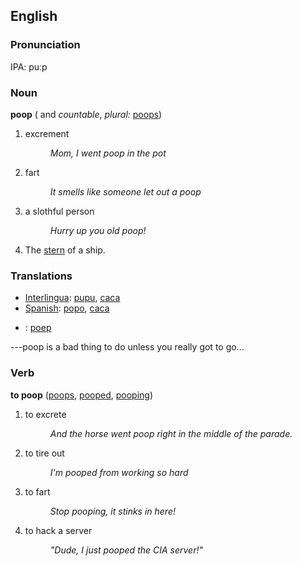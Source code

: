 ==English==

===Pronunciation===
IPA: puːp

===Noun===
'''poop'''  ({{uncountable}} and ''countable'', ''plural:'' [[poops]])

# excrement
#:''Mom, I went poop in the pot''
# fart
#:''It smells like someone let out a poop''
# a slothful person
#:''Hurry up you old poop!'' 
# The [[stern]] of a ship.

=== Translations ===
*[[Interlingua]]: [[pupu]], [[caca]]
*[[Spanish]]: [[popo]], [[caca]]
*{{nl}}: [[poep]]

---poop is a bad thing to do unless you really got to go...

===Verb===
'''to poop'''  ([[poops]], [[pooped]], [[pooping]])
# to excrete
#:''And the horse went poop right in the middle of the parade.''
# to tire out
#:''I'm pooped from working so hard''
# to fart
#:''Stop pooping, it stinks in here!''
# to hack a server
#:<i>"Dude, I just pooped the CIA server!"</i>
